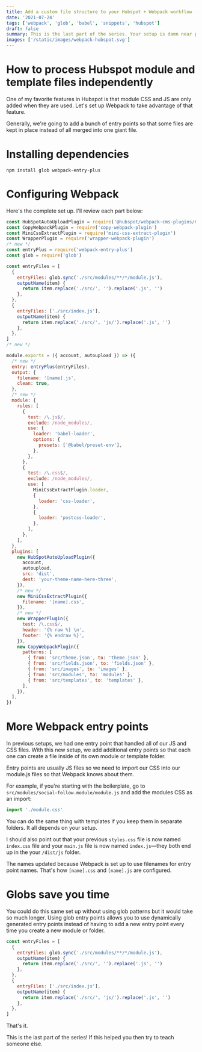 ```yaml
---
title: Add a custom file structure to your Hubspot + Webpack workflow (last part)
date: '2021-07-24'
tags: ['webpack', 'glob', 'babel', 'snippets', 'hubspot']
draft: false
summary: This is the last part of the series. Your setup is damn near perfect after this.
images: ['/static/images/webpack-hubspot.svg']
---
```


# How to process Hubspot module and template files independently

One of my favorite features in Hubspot is that module CSS and JS are only added when they are used. Let's set up Webpack to take advantage of that feature.

Generally, we're going to add a bunch of entry points so that some files are kept in place instead of all merged into one giant file.

# Installing dependencies

```
npm install glob webpack-entry-plus
```

# Configuring Webpack

Here's the complete set up. I'll review each part below:

```js
const HubSpotAutoUploadPlugin = require('@hubspot/webpack-cms-plugins/HubSpotAutoUploadPlugin')
const CopyWebpackPlugin = require('copy-webpack-plugin')
const MiniCssExtractPlugin = require('mini-css-extract-plugin')
const WrapperPlugin = require('wrapper-webpack-plugin')
/* new */
const entryPlus = require('webpack-entry-plus')
const glob = require('glob')

const entryFiles = [
  {
    entryFiles: glob.sync('./src/modules/**/*/module.js'),
    outputName(item) {
      return item.replace('./src/', '').replace('.js', '')
    },
  },
  {
    entryFiles: ['./src/index.js'],
    outputName(item) {
      return item.replace('./src/', 'js/').replace('.js', '')
    },
  },
]
/* new */

module.exports = ({ account, autoupload }) => ({
  /* new */
  entry: entryPlus(entryFiles),
  output: {
    filename: '[name].js',
    clean: true,
  },
  /* new */
  module: {
    rules: [
      {
        test: /\.js$/,
        exclude: /node_modules/,
        use: {
          loader: 'babel-loader',
          options: {
            presets: ['@babel/preset-env'],
          },
        },
      },
      {
        test: /\.css$/,
        exclude: /node_modules/,
        use: [
          MiniCssExtractPlugin.loader,
          {
            loader: 'css-loader',
          },
          {
            loader: 'postcss-loader',
          },
        ],
      },
    ],
  },
  plugins: [
    new HubSpotAutoUploadPlugin({
      account,
      autoupload,
      src: 'dist',
      dest: 'your-theme-name-here-three',
    }),
    /* new */
    new MiniCssExtractPlugin({
      filename: '[name].css',
    }),
    /* new */
    new WrapperPlugin({
      test: /\.css$/,
      header: '{% raw %} \n',
      footer: '{% endraw %}',
    }),
    new CopyWebpackPlugin({
      patterns: [
        { from: 'src/theme.json', to: 'theme.json' },
        { from: 'src/fields.json', to: 'fields.json' },
        { from: 'src/images', to: 'images' },
        { from: 'src/modules', to: 'modules' },
        { from: 'src/templates', to: 'templates' },
      ],
    }),
  ],
})
```

# More Webpack entry points

In previous setups, we had one entry point that handled all of our JS and CSS files. With this new setup, we add additional entry points so that each one can create a file inside of its own module or template folder.

Entry points are usually JS files so we need to import our CSS into our module.js files so that Webpack knows about them.

For example, if you're starting with the boilerplate, go to `src/modules/social-follow.module/module.js` and add the modules CSS as an import:

```js
import './module.css'
```

You can do the same thing with templates if you keep them in separate folders. It all depends on your setup.

I should also point out that your previous `styles.css` file is now named `index.css` file and your `main.js` file is now named `index.js`—they both end up in the your `/dist/js` folder.

The names updated because Webpack is set up to use filenames for entry point names. That's how `[name].css` and `[name].js` are configured.

# Globs save you time

You could do this same set up without using glob patterns but it would take so much longer. Using glob entry points allows you to use dynamically generated entry points instead of having to add a new entry point every time you create a new module or folder.

```js
const entryFiles = [
  {
    entryFiles: glob.sync('./src/modules/**/*/module.js'),
    outputName(item) {
      return item.replace('./src/', '').replace('.js', '')
    },
  },
  {
    entryFiles: ['./src/index.js'],
    outputName(item) {
      return item.replace('./src/', 'js/').replace('.js', '')
    },
  },
]
```

That's it.

This is the last part of the series! If this helped you then try to teach someone else.
